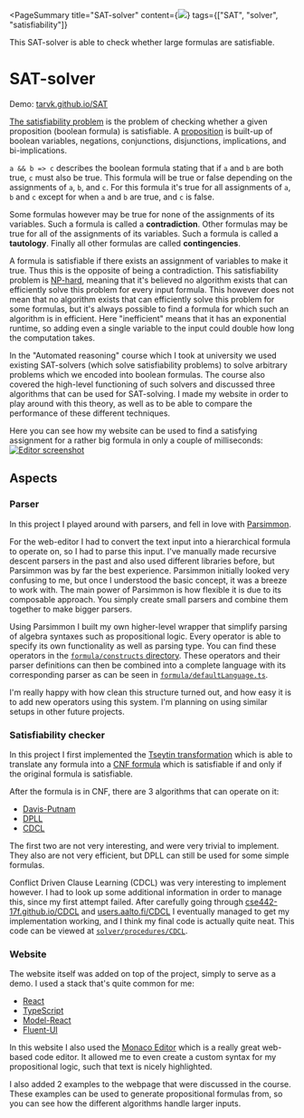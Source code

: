 <PageSummary 
    title="SAT-solver"
    content={<img src="~/screenshot.png"/>}
    tags={["SAT", "solver", "satisfiability"]}
>

This SAT-solver is able to check whether large formulas are satisfiable.

</PageSummary>

# SAT-solver

Demo: [tarvk.github.io/SAT](https://tarvk.github.io/SAT/demo/build/)

[The satisfiability problem](https://en.wikipedia.org/wiki/Boolean_satisfiability_problem) is the problem of checking whether a given proposition (boolean formula) is satisfiable. A [proposition](https://www.tutorialspoint.com/discrete_mathematics/discrete_mathematics_propositional_logic.htm) is built-up of boolean variables, negations, conjunctions, disjunctions, implications, and bi-implications.

`a && b => c` describes the boolean formula stating that if `a` and `b` are both true, `c` must also be true. This formula will be true or false depending on the assignments of `a`, `b`, and `c`. For this formula it's true for all assignments of `a`, `b` and `c` except for when `a` and `b` are true, and `c` is false.

Some formulas however may be true for none of the assignments of its variables. Such a formula is called a **contradiction**. Other formulas may be true for all of the assignments of its variables. Such a formula is called a **tautology**. Finally all other formulas are called **contingencies**.

A formula is satisfiable if there exists an assignment of variables to make it true. Thus this is the opposite of being a contradiction.
This satisfiability problem is [NP-hard](https://en.wikipedia.org/wiki/NP-hardness), meaning that it's believed no algorithm exists that can efficiently solve this problem for every input formula. This however does not mean that no algorithm exists that can efficiently solve this problem for some formulas, but it's always possible to find a formula for which such an algorithm is in efficient. Here "inefficient" means that it has an exponential runtime, so adding even a single variable to the input could double how long the computation takes.

In the "Automated reasoning" course which I took at university we used existing SAT-solvers (which solve satisfiability problems) to solve arbitrary problems which we encoded into boolean formulas. The course also covered the high-level functioning of such solvers and discussed three algorithms that can be used for SAT-solving. I made my website in order to play around with this theory, as well as to be able to compare the performance of these different techniques.

Here you can see how my website can be used to find a satisfying assignment for a rather big formula in only a couple of milliseconds:
[![Editor screenshot](~/screenshot.png)](https://tarvk.github.io/SAT/demo/build/)

## Aspects

### Parser

In this project I played around with parsers, and fell in love with [Parsimmon](https://github.com/jneen/parsimmon).

For the web-editor I had to convert the text input into a hierarchical formula to operate on, so I had to parse this input. I've manually made recursive descent parsers in the past and also used different libraries before, but Parsimmon was by far the best experience. Parsimmon initially looked very confusing to me, but once I understood the basic concept, it was a breeze to work with. The main power of Parsimmon is how flexible it is due to its composable approach. You simply create small parsers and combine them together to make bigger parsers.

Using Parsimmon I built my own higher-level wrapper that simplify parsing of algebra syntaxes such as propositional logic.
Every operator is able to specify its own functionality as well as parsing type. You can find these operators in the [`formula/constructs` directory](https://github.com/TarVK/SAT/tree/main/src/formula/constructs).
These operators and their parser definitions can then be combined into a complete language with its corresponding parser as can be seen in [`formula/defaultLanguage.ts`](https://github.com/TarVK/SAT/blob/main/src/formula/defaultLanguage.ts).

I'm really happy with how clean this structure turned out, and how easy it is to add new operators using this system. I'm planning on using similar setups in other future projects.

### Satisfiability checker

In this project I first implemented the [Tseytin transformation](https://en.wikipedia.org/wiki/Tseytin_transformation) which is able to translate any formula into a [CNF formula](https://en.wikipedia.org/wiki/Conjunctive_normal_form) which is satisfiable if and only if the original formula is satisfiable.

After the formula is in CNF, there are 3 algorithms that can operate on it:

-   [Davis-Putnam](https://en.wikipedia.org/wiki/Davis%E2%80%93Putnam_algorithm)
-   [DPLL](https://en.wikipedia.org/wiki/DPLL_algorithm)
-   [CDCL](https://en.wikipedia.org/wiki/Conflict-driven_clause_learning)

The first two are not very interesting, and were very trivial to implement. They also are not very efficient, but DPLL can still be used for some simple formulas.

Conflict Driven Clause Learning (CDCL) was very interesting to implement however. I had to look up some additional information in order to manage this, since my first attempt failed. After carefully going through [cse442-17f.github.io/CDCL](https://cse442-17f.github.io/Conflict-Driven-Clause-Learning/) and [ users.aalto.fi/CDCL](https://users.aalto.fi/~tjunttil/2020-DP-AUT/notes-sat/cdcl.html) I eventually managed to get my implementation working, and I think my final code is actually quite neat. This code can be viewed at [`solver/procedures/CDCL`](https://github.com/TarVK/SAT/tree/main/src/solver/procedures/CDCL).

### Website

The website itself was added on top of the project, simply to serve as a demo. I used a stack that's quite common for me:

-   [React](https://reactjs.org/)
-   [TypeScript](https://www.typescriptlang.org/)
-   [Model-React](https://tarvk.github.io/model-react/examples/build/)
-   [Fluent-UI](https://developer.microsoft.com/en-us/fluentui#/controls/web)

In this website I also used the [Monaco Editor](https://microsoft.github.io/monaco-editor/) which is a really great web-based code editor. It allowed me to even create a custom syntax for my propositional logic, such that text is nicely highlighted.

I also added 2 examples to the webpage that were discussed in the course. These examples can be used to generate propositional formulas from, so you can see how the different algorithms handle larger inputs.
